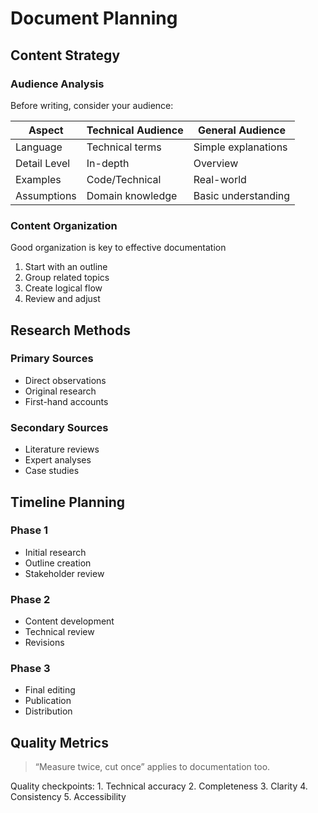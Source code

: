 # Document Planning

## Content Strategy

### Audience Analysis

Before writing, consider your audience:

| Aspect | Technical Audience | General Audience |
|--------|-------------------|------------------|
| Language | Technical terms | Simple explanations |
| Detail Level | In-depth | Overview |
| Examples | Code/Technical | Real-world |
| Assumptions | Domain knowledge | Basic understanding |

### Content Organization

::: {.callout-note}
Good organization is key to effective documentation
:::

1. Start with an outline
2. Group related topics
3. Create logical flow
4. Review and adjust

## Research Methods

### Primary Sources

- Direct observations
- Original research
- First-hand accounts

### Secondary Sources

- Literature reviews
- Expert analyses
- Case studies

## Timeline Planning

::: {.panel-tabset}
### Phase 1
- Initial research
- Outline creation
- Stakeholder review

### Phase 2
- Content development
- Technical review
- Revisions

### Phase 3
- Final editing
- Publication
- Distribution
:::

## Quality Metrics

> "Measure twice, cut once" applies to documentation too.

Quality checkpoints:
1. Technical accuracy
2. Completeness
3. Clarity
4. Consistency
5. Accessibility
